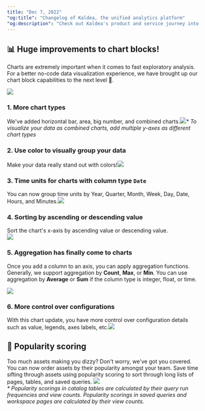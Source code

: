 ```yaml
---
title: "Dec 7, 2022"
"og:title": "Changelog of Kaldea, the unified analytics platform"
"og:description": "Check out Kaldea's product and service journey into developing a seamless and fully connected analytics experience from creating jobs to data discovery to query, and reporting."
---
```


## 📊 Huge improvements to chart blocks!

Charts are extremely important when it comes to fast exploratory analysis. For a better no-code data visualization experience, we have brought up our chart block capabilities to the next level 💪.

<Frame>
  <img
    src="/changelog/images/12-07-2022/1.png"
    style={{ borderRadius: "6px", border: "1px solid #F3F4F6" }}
  />
</Frame>

### 1. More chart types

We've added horizontal bar, area, big number, and combined charts.![](/changelog/images/12-07-2022/2.png)_\* To visualize your data as combined charts, add multiple y-axes as different chart types_

### 2. Use color to visually group your data

Make your data really stand out with colors!![](/changelog/images/12-07-2022/3.png)

### 3. Time units for charts with column type `Date`

You can now group time units by Year, Quarter, Month, Week, Day, Date, Hours, and Minutes.![](/changelog/images/12-07-2022/4.png)

### 4. Sorting by ascending or descending value

Sort the chart's x-axis by ascending value or descending value.<br />![](/changelog/images/12-07-2022/5.png)

### 5. Aggregation has finally come to charts

Once you add a column to an axis, you can apply aggregation functions. Generally, we support aggregation by **Count**, **Max**, or **Min**. You can use aggregation by **Average** or **Sum** if the column type is integer, float, or time.

<Frame>
  <img
    src="https://assets.cloa.io/changelog/12-07-2022/6.gif"
    style={{ borderRadius: "6px", border: "1px solid #F3F4F6" }}
  />
</Frame>

### 6. More control over configurations

With this chart update, you have more control over configuration details such as value, legends, axes labels, etc.![](/changelog/images/12-07-2022/7.png)

## 🤩 Popularity scoring

Too much assets making you dizzy? Don't worry, we've got you covered.
You can now order assets by their popularity amongst your team. Save time sifting through assets using popularity scoring to sort through long lists of pages, tables, and saved queries.
![](/changelog/images/12-07-2022/8.png)<br />
_\* Popularity scorings in catalog tables are calculated by their query run frequencies and view counts. Popularity scorings in saved queries and workspace pages are calculated by their view counts._
